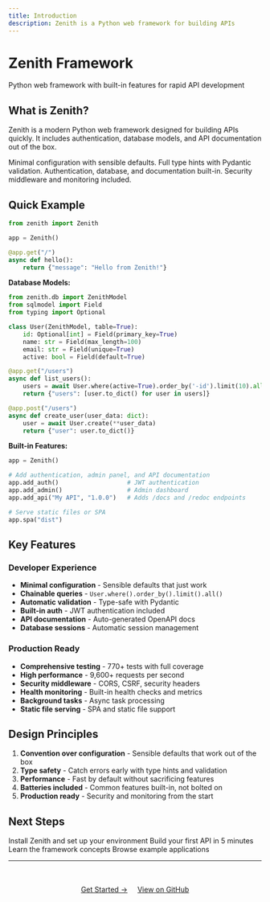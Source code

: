 ```yaml
---
title: Introduction
description: Zenith is a Python web framework for building APIs
---
```



<div class="hero">
  <h1> Zenith Framework</h1>
  <p>Python web framework with built-in features for rapid API development</p>
</div>

## What is Zenith?

Zenith is a modern Python web framework designed for building APIs quickly. It includes authentication, database models, and API documentation out of the box.

<CardGrid>
  <Card title="Fast to Code" icon="rocket">
    Minimal configuration with sensible defaults.
  </Card>
  <Card title="Type Safe" icon="shield">
    Full type hints with Pydantic validation.
  </Card>
  <Card title="Batteries Included" icon="puzzle">
    Authentication, database, and documentation built-in.
  </Card>
  <Card title="Production Ready" icon="check">
    Security middleware and monitoring included.
  </Card>
</CardGrid>

## Quick Example

```python
from zenith import Zenith

app = Zenith()

@app.get("/")
async def hello():
    return {"message": "Hello from Zenith!"}
```

**Database Models:**
```python
from zenith.db import ZenithModel
from sqlmodel import Field
from typing import Optional

class User(ZenithModel, table=True):
    id: Optional[int] = Field(primary_key=True)
    name: str = Field(max_length=100)
    email: str = Field(unique=True)
    active: bool = Field(default=True)

@app.get("/users")
async def list_users():
    users = await User.where(active=True).order_by('-id').limit(10).all()
    return {"users": [user.to_dict() for user in users]}

@app.post("/users")
async def create_user(user_data: dict):
    user = await User.create(**user_data)
    return {"user": user.to_dict()}
```

**Built-in Features:**
```python
app = Zenith()

# Add authentication, admin panel, and API documentation
app.add_auth()                   # JWT authentication
app.add_admin()                  # Admin dashboard
app.add_api("My API", "1.0.0")   # Adds /docs and /redoc endpoints

# Serve static files or SPA
app.spa("dist")
```

## Key Features

### Developer Experience

- **Minimal configuration** - Sensible defaults that just work
- **Chainable queries** - `User.where().order_by().limit().all()`
- **Automatic validation** - Type-safe with Pydantic
- **Built-in auth** - JWT authentication included
- **API documentation** - Auto-generated OpenAPI docs
- **Database sessions** - Automatic session management

### Production Ready

- **Comprehensive testing** - 770+ tests with full coverage
- **High performance** - 9,600+ requests per second
- **Security middleware** - CORS, CSRF, security headers
- **Health monitoring** - Built-in health checks and metrics
- **Background tasks** - Async task processing
- **Static file serving** - SPA and static file support

## Design Principles

1. **Convention over configuration** - Sensible defaults that work out of the box
2. **Type safety** - Catch errors early with type hints and validation
3. **Performance** - Fast by default without sacrificing features
4. **Batteries included** - Common features built-in, not bolted on
5. **Production ready** - Security and monitoring from the start

## Next Steps


<CardGrid>
  <Card title="Installation" icon="download" link="/installation">
    Install Zenith and set up your environment
  </Card>
  <Card title="Quick Start" icon="rocket" link="/quick-start">
    Build your first API in 5 minutes
  </Card>
  <Card title="Documentation" icon="book" link="/concepts/routing">
    Learn the framework concepts
  </Card>
  <Card title="Examples" icon="code" link="/examples">
    Browse example applications
  </Card>
</CardGrid>

---

<div style="text-align: center; margin-top: 3rem;">
  <a href="/zenith/quick-start" class="button">Get Started →</a>
  <a href="https://github.com/nijaru/zenith" class="button button-outline" style="margin-left: 1rem;">View on GitHub</a>
</div>